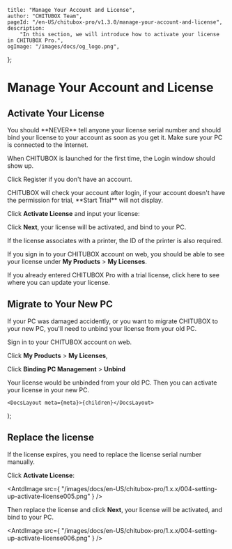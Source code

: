 
	title: "Manage Your Account and License",
	author: "CHITUBOX Team",
	pageId: "/en-US/chitubox-pro/v1.3.0/manage-your-account-and-license",
	description:
		"In this section, we will introduce how to activate your license in CHITUBOX Pro.",
	ogImage: "/images/docs/og_logo.png",
};

# Manage Your Account and License

## Activate Your License

<Admonition type="danger">
	You should **NEVER** tell anyone your license serial number and should bind
	your license to your account as soon as you get it.
</Admonition>

<Admonition type="note">
	Make sure your PC is connected to the Internet.
</Admonition>

When CHITUBOX is launched for the first time, the Login window should show up.

<ImageContainer>
	<AntdImage
		src={
			"/images/docs/en-US/chitubox-pro/1.x.x/004-setting-up-login002.png"
		}
	/>
</ImageContainer>

Click <SpanA href="https://cc.chitubox.com/register">Register</SpanA> if you don't have an account.

<ImageContainer>
	<AntdImage
		src={
			"/images/docs/en-US/chitubox-pro/1.x.x/004-setting-up-activate-license001.png"
		}
	/>
</ImageContainer>

<Admonition type="note">
	CHITUBOX will check your account after login, if your account doesn't have the permission for trial, **Start Trial** will not display.
</Admonition>

Click **Activate License** and input your license:

<ImageContainer>
	<AntdImage
		src={
			"/images/docs/en-US/chitubox-pro/1.x.x/004-setting-up-activate-license002.png"
		}
	/>
</ImageContainer>

Click **Next**, your license will be activated, and bind to your PC.

<ImageContainer>
	<AntdImage
		src={
			"/images/docs/en-US/chitubox-pro/1.x.x/004-setting-up-activate-license003.png"
		}
	/>
</ImageContainer>

If the license associates with a printer, the ID of the printer is also required.

<ImageContainer>
	<AntdImage
		src={
			"/images/docs/en-US/chitubox-pro/1.x.x/004-setting-up-activate-license004.png"
		}
	/>
</ImageContainer>

If you <SpanA href="https://cc.chitubox.com/login">sign in</SpanA> to your CHITUBOX account on web, you should be able to see your license under **My Products** > **My Licenses**.

<ImageContainer>
	<AntdImage
		src={
			"/images/docs/en-US/chitubox-pro/1.x.x/004-setting-up-add-your-license-to-your-account-005.png"
		}
	/>
</ImageContainer>

If you already entered CHITUBOX Pro with a trial license, click <NextLink href="/en-US/docs/chitubox-pro/latest/application-overview/setting-and-help#license">here</NextLink> to see where you can update your license.

## Migrate to Your New PC

If your PC was damaged accidently, or you want to migrate CHITUBOX to your new PC, you'll need to unbind your license from your old PC.

<SpanA href="https://cc.chitubox.com/login">Sign in</SpanA> to your CHITUBOX account on web.

Click **My Products** > **My Licenses**,

<ImageContainer>
	<AntdImage
		src={
			"/images/docs/en-US/chitubox-pro/1.x.x/004-setting-up-add-your-license-to-your-account-006.png"
		}
	/>
</ImageContainer>

Click **Binding PC Management** > **Unbind**

<ImageContainer>
	<AntdImage
		src={
			"/images/docs/en-US/chitubox-pro/1.x.x/004-setting-up-add-your-license-to-your-account-007.png"
		}
	/>
</ImageContainer>

Your license would be unbinded from your old PC. Then you can <NextLink href="#activate-your-license">activate</NextLink> your license in your new PC.

	<DocsLayout meta={meta}>{children}</DocsLayout>
);

## Replace the license

If the license expires, you need to replace the license serial number manually.

Click **Activate License**:

<AntdImage
	src={
		"/images/docs/en-US/chitubox-pro/1.x.x/004-setting-up-activate-license005.png"
	}
/>

Then replace the license and click **Next**, your license will be activated, and bind to your PC.

<AntdImage
	src={
		"/images/docs/en-US/chitubox-pro/1.x.x/004-setting-up-activate-license006.png"
	}
/>

